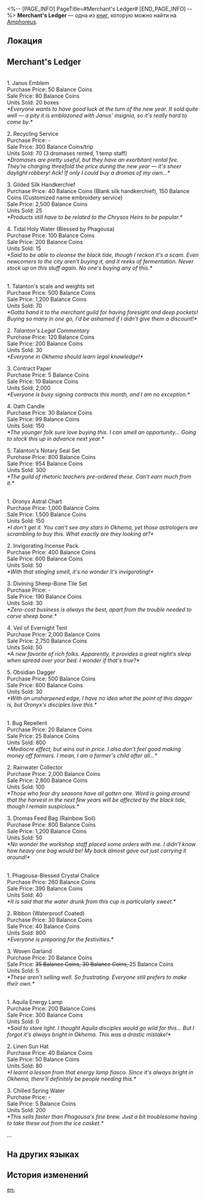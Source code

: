 <%-- [PAGE_INFO]
PageTitle=#Merchant's Ledger#
[END_PAGE_INFO] --%>
{{Дополнить}}
{{Книга Инфобокс
|id           = 431
|partIds      = 190732
|Название     = 
|Изображение  = Предмет Книга Амфореус 1.png
|Мир          = Amphoreus
|Томов        = 1
|Автор        = <!--нужно добавить-->
|Описание     = A ledger belonging to a local Okheman merchant with a record of his recent trades and expenses. Perfectly ordinary.
|Том1         = {{tx}}
|Источник1    = {{tx|Отсутствует источник}}
|Персонажи    = Aquila; Janus; Oronyx; Phagousa; Talanton
|Фракции      = Okhema
}}
'''Merchant's Ledger''' — одна из [[Книги|книг]], которую можно найти на [[Amphoreus]].

==Локация==
{{Отметка карты|<!--название карты-->|<!--id отметки-->}}

==Merchant's Ledger==
{{Размер|28|<div align="center">Month of Gate</div>}}<br />
1. Janus Emblem<br />
Purchase Price: 50 Balance Coins<br />
Sale Price: 80 Balance Coins<br />
Units Sold: 20 boxes<br />
''*Everyone wants to have good luck at the turn of the new year. It sold quite well &mdash; a pity it is emblazoned with Janus' insignia, so it's really hard to come by.*''

2. Recycling Service<br />
Purchase Price: -<br />
Sale Price: 300 Balance Coins/trip<br />
Units Sold: 70 (3 dromases rented, 1 temp staff)<br />
''*Dromases are pretty useful, but they have an exorbitant rental fee. They're charging threefold the price during the new year &mdash; it's sheer daylight robbery! Ack! If only I could buy a dromas of my own...*''

3. Gilded Silk Handkerchief<br />
Purchase Price: 40 Balance Coins (Blank silk handkerchief), 150 Balance Coins (Customized name embroidery service)<br />
Sale Price: 2,500 Balance Coins<br />
Units Sold: 25<br />
''*Products still have to be related to the Chrysos Heirs to be popular.*''

4. Tidal Holy Water (Blessed by Phagousa)<br />
Purchase Price: 100 Balance Coins<br />
Sale Price: 200 Balance Coins<br />
Units Sold: 15<br />
''*Said to be able to cleanse the black tide, though I reckon it's a scam. Even newcomers to the city aren't buying it, and it reeks of fermentation. Never stock up on this stuff again. No one's buying any of this.*''


{{Размер|28|<div align="center">Month of Balance</div>}}<br />
1. Talanton's scale and weights set<br />
Purchase Price: 500 Balance Coins<br />
Sale Price: 1,200 Balance Coins<br />
Units Sold: 70<br />
''*Gotta hand it to the merchant guild for having foresight and deep pockets! Buying so many in one go, I'd be ashamed if I didn't give them a discount!*''

2. ''Talanton's Legal Commentary''<br />
Purchase Price: 120 Balance Coins<br />
Sale Price: 200 Balance Coins<br />
Units Sold: 30<br />
''*Everyone in Okhema should learn legal knowledge!*''

3. Contract Paper<br />
Purchase Price: 5 Balance Coins<br />
Sale Price: 10 Balance Coins<br />
Units Sold: 2,000<br />
''*Everyone is busy signing contracts this month, and I am no exception.*''

4. Oath Candle<br />
Purchase Price: 30 Balance Coins<br />
Sale Price: 99 Balance Coins<br />
Units Sold: 150<br />
''*The younger folk sure love buying this. I can smell an opportunity... Going to stock this up in advance next year.*''

5. Talanton's Notary Seal Set<br />
Purchase Price: 800 Balance Coins<br />
Sale Price: 954 Balance Coins<br />
Units Sold: 300<br />
''*The guild of rhetoric teachers pre-ordered these. Can't earn much from it.*''

{{Размер|28|<div align="center">Month of Evernight</div>}}<br />
1. Oronyx Astral Chart<br />
Purchase Price: 1,000 Balance Coins<br />
Sale Price: 1,500 Balance Coins<br />
Units Sold: 150<br />
''*I don't get it. You can't see any stars in Okhema, yet those astrologers are scrambling to buy this. What exactly are they looking at?*''

2. Invigorating Incense Pack<br />
Purchase Price: 400 Balance Coins<br />
Sale Price: 600 Balance Coins<br />
Units Sold: 50<br />
''*With that stinging smell, it's no wonder it's invigorating!*''

3. Divining Sheep-Bone Tile Set<br />
Purchase Price: -<br />
Sale Price: 190 Balance Coins<br />
Units Sold: 30<br />
''*Zero-cost business is always the best, apart from the trouble needed to carve sheep bone.*''

4. Veil of Evernight Tent<br />
Purchase Price: 2,000 Balance Coins<br />
Sale Price: 2,750 Balance Coins<br />
Units Sold: 50<br />
''*A new favorite of rich folks. Apparently, it provides a great night's sleep when spread over your bed. I wonder if that's true?*''

5. Obsidian Dagger<br />
Purchase Price: 500 Balance Coins<br />
Sale Price: 800 Balance Coins<br />
Units Sold: 30<br />
''*With an unsharpened edge, I have no idea what the point of this dagger is, but Oronyx's disciples love this.*''

{{Размер|28|<div align="center">Month of Cultivation</div>}}<br />
1. Bug Repellent<br />
Purchase Price: 20 Balance Coins<br />
Sale Price: 25 Balance Coins<br />
Units Sold: 800<br />
''*Mediocre effect, but wins out in price. I also don't feel good making money off farmers. I mean, I am a farmer's child after all...*''

2. Rainwater Collector<br />
Purchase Price: 2,000 Balance Coins<br />
Sale Price: 2,800 Balance Coins<br />
Units Sold: 100<br />
''*Those who fear dry seasons have all gotten one. Word is going around that the harvest in the next few years will be affected by the black tide, though I remain suspicious.*''

3. Dromas Feed Bag (Rainbow Soil)<br />
Purchase Price: 800 Balance Coins<br />
Sale Price: 1,200 Balance Coins<br />
Units Sold: 50<br />
''*No wonder the workshop staff placed some orders with me. I didn't know how heavy one bag would be! My back almost gave out just carrying it around!*''

{{Размер|28|<div align="center">Month of Joy</div>}}<br />
1. Phagousa-Blessed Crystal Chalice<br />
Purchase Price: 260 Balance Coins<br />
Sale Price: 390 Balance Coins<br />
Units Sold: 40<br />
''*It is said that the water drunk from this cup is particularly sweet.*''

2. Ribbon (Waterproof Coated)<br />
Purchase Price: 30 Balance Coins<br />
Sale Price: 40 Balance Coins<br />
Units Sold: 800<br />
''*Everyone is preparing for the festivities.*''

3. Woven Garland<br />
Purchase Price: 20 Balance Coins<br />
Sale Price: <s>35 Balance Coins, 30 Balance Coins, </s>25 Balance Coins<br />
Units Sold: 5<br />
''*These aren't selling well. So frustrating. Everyone still prefers to make their own.*''

{{Размер|28|<div align="center">Month of Everday</div>}}<br />
1. Aquila Energy Lamp<br />
Purchase Price: 200 Balance Coins<br />
Sale Price: 300 Balance Coins<br />
Units Sold: 0<br />
''*Said to store light. I thought Aquila disciples would go wild for this... But I forgot it's always bright in Okhema. This was a drastic mistake!*''

2. Linen Sun Hat<br />
Purchase Price: 40 Balance Coins<br />
Sale Price: 50 Balance Coins<br />
Units Sold: 80<br />
''*I learnt a lesson from that energy lamp fiasco. Since it's always bright in Okhema, there'll definitely be people needing this.*''

3. Chilled Spring Water<br />
Purchase Price: -<br />
Sale Price: 5 Balance Coins<br />
Units Sold: 200<br />
''*This sells faster than Phagousa's fine brew. Just a bit troublesome having to take these out from the ice casket.*''

...

==На других языках==
{{На других языках
|en   = Merchant's Ledger
|zhs  = 商贩的账册
|zht  = 商販的帳冊
|ja   = 商人の帳簿
|ko   = 상인의 장부
|es   = Agenda del comerciante
|fr   = Livre de compte d'un marchand
|ru   = Журнал торговца
|th   = สมุดบัญชีของคนค้าขาย
|vi   = Sổ Sách Của Tiểu Thương
|de   = Kassenbuch des Händlers
|id   = Buku Kas Pedagang
|pt   = Registro do Comerciante
}}

==История изменений==
{{История изменений|3.5}}

[[en:]]